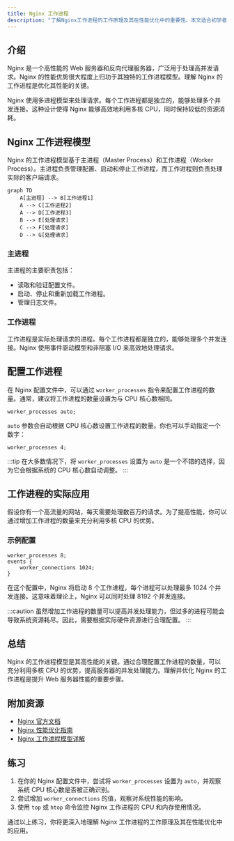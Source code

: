 ```yaml
---
title: Nginx 工作进程
description: "了解Nginx工作进程的工作原理及其在性能优化中的重要性。本文适合初学者，将逐步讲解Nginx工作进程的概念、配置和实际应用。"
---
```


## 介绍

Nginx 是一个高性能的 Web 服务器和反向代理服务器，广泛用于处理高并发请求。Nginx 的性能优势很大程度上归功于其独特的工作进程模型。理解 Nginx 的工作进程是优化其性能的关键。

Nginx 使用多进程模型来处理请求。每个工作进程都是独立的，能够处理多个并发连接。这种设计使得 Nginx 能够高效地利用多核 CPU，同时保持较低的资源消耗。

## Nginx 工作进程模型

Nginx 的工作进程模型基于主进程（Master Process）和工作进程（Worker Process）。主进程负责管理配置、启动和停止工作进程，而工作进程则负责处理实际的客户端请求。

```mermaid
graph TD
    A[主进程] --> B[工作进程1]
    A --> C[工作进程2]
    A --> D[工作进程3]
    B --> E[处理请求]
    C --> F[处理请求]
    D --> G[处理请求]
```

### 主进程

主进程的主要职责包括：

- 读取和验证配置文件。
- 启动、停止和重新加载工作进程。
- 管理日志文件。

### 工作进程

工作进程是实际处理请求的进程。每个工作进程都是独立的，能够处理多个并发连接。Nginx 使用事件驱动模型和非阻塞 I/O 来高效地处理请求。

## 配置工作进程

在 Nginx 配置文件中，可以通过 `worker_processes` 指令来配置工作进程的数量。通常，建议将工作进程的数量设置为与 CPU 核心数相同。

```nginx
worker_processes auto;
```

`auto` 参数会自动根据 CPU 核心数设置工作进程的数量。你也可以手动指定一个数字：

```nginx
worker_processes 4;
```

:::tip
在大多数情况下，将 `worker_processes` 设置为 `auto` 是一个不错的选择，因为它会根据系统的 CPU 核心数自动调整。
:::

## 工作进程的实际应用

假设你有一个高流量的网站，每天需要处理数百万的请求。为了提高性能，你可以通过增加工作进程的数量来充分利用多核 CPU 的优势。

### 示例配置

```nginx
worker_processes 8;
events {
    worker_connections 1024;
}
```

在这个配置中，Nginx 将启动 8 个工作进程，每个进程可以处理最多 1024 个并发连接。这意味着理论上，Nginx 可以同时处理 8192 个并发连接。

:::caution
虽然增加工作进程的数量可以提高并发处理能力，但过多的进程可能会导致系统资源耗尽。因此，需要根据实际硬件资源进行合理配置。
:::

## 总结

Nginx 的工作进程模型是其高性能的关键。通过合理配置工作进程的数量，可以充分利用多核 CPU 的优势，提高服务器的并发处理能力。理解并优化 Nginx 的工作进程是提升 Web 服务器性能的重要步骤。

## 附加资源

- [Nginx 官方文档](https://nginx.org/en/docs/)
- [Nginx 性能优化指南](https://www.nginx.com/resources/wiki/start/topics/tutorials/config_pitfalls/)
- [Nginx 工作进程模型详解](https://www.digitalocean.com/community/tutorials/understanding-nginx-http-proxying-load-balancing-buffering-and-caching)

## 练习

1. 在你的 Nginx 配置文件中，尝试将 `worker_processes` 设置为 `auto`，并观察系统 CPU 核心数是否被正确识别。
2. 尝试增加 `worker_connections` 的值，观察对系统性能的影响。
3. 使用 `top` 或 `htop` 命令监控 Nginx 工作进程的 CPU 和内存使用情况。

通过以上练习，你将更深入地理解 Nginx 工作进程的工作原理及其在性能优化中的应用。